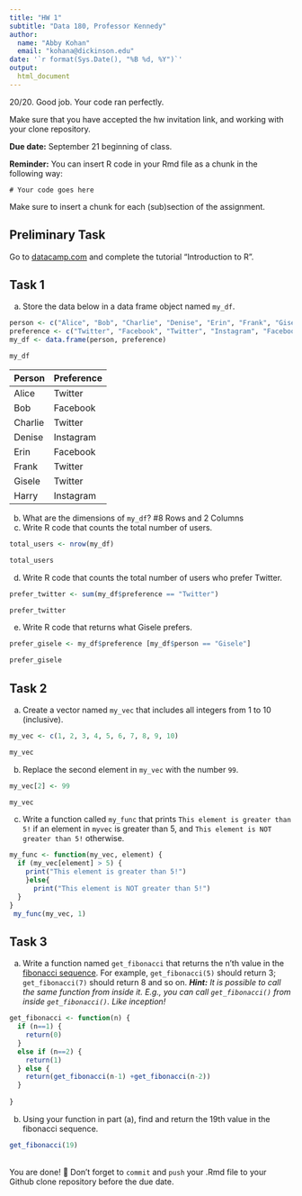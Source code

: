 ```yaml
---
title: "HW 1"
subtitle: "Data 180, Professor Kennedy"
author: 
  name: "Abby Kohan"
  email: "kohana@dickinson.edu"
date: '`r format(Sys.Date(), "%B %d, %Y")`'
output: 
  html_document
---
```


20/20. Good job. Your code ran perfectly. 

Make sure that you have accepted the hw invitation link, and working with your clone repository.

**Due date:** September 21 beginning of class.

**Reminder:** You can insert R code in your Rmd file as a chunk in the following way:
```{}
# Your code goes here
```
Make sure to insert a chunk for each (sub)section of the assignment.

## Preliminary Task
Go to [datacamp.com](https://datacamp.com) and complete the tutorial "Introduction to R".


## Task 1
a) Store the data below in a data frame object named `my_df`.
```r
person <- c("Alice", "Bob", "Charlie", "Denise", "Erin", "Frank", "Gisele", "Harry")
preference <- c("Twitter", "Facebook", "Twitter", "Instagram", "Facebook", "Twitter", "Twitter", "Instagram")
my_df <- data.frame(person, preference)

my_df
```

|Person | Preference|
|:------|:----------|
|Alice | Twitter |
| Bob | Facebook |
| Charlie | Twitter |
| Denise | Instagram |
| Erin | Facebook |
| Frank | Twitter |
| Gisele | Twitter |
| Harry | Instagram |

b) What are the dimensions of `my_df`?
#8 Rows and 2 Columns 
c) Write R code that counts the total number of users.
```r
total_users <- nrow(my_df)

total_users
```
d) Write R code that counts the total number of users who prefer Twitter.
```r
prefer_twitter <- sum(my_df$preference == "Twitter")

prefer_twitter
```
e) Write R code that returns what Gisele prefers.
```r
prefer_gisele <- my_df$preference [my_df$person == "Gisele"]

prefer_gisele
```
## Task 2
a) Create a vector named `my_vec` that includes all integers from 1 to 10 (inclusive).
```r
my_vec <- c(1, 2, 3, 4, 5, 6, 7, 8, 9, 10)

my_vec
```

b) Replace the second element in `my_vec` with the number `99`.
```r
my_vec[2] <- 99

my_vec
```
c) Write a function called `my_func` that prints `This element is greater than 5!` if an element in `myvec` is greater than 5, and `This element is NOT greater than 5!` otherwise.
```r
my_func <- function(my_vec, element) {
  if (my_vec[element] > 5) {
    print("This element is greater than 5!")
    }else{ 
      print("This element is NOT greater than 5!")
  }
}
 my_func(my_vec, 1)
```
## Task 3
a. Write a function named `get_fibonacci` that returns the n'th value in the [fibonacci sequence](https://www.mathsisfun.com/numbers/fibonacci-sequence.html). For example, `get_fibonacci(5)` should return 3; `get_fibonacci(7)` should return 8 and so on. ***Hint:** It is possible to call the same function from inside it. E.g., you can call `get_fibonacci()` from inside `get_fibonacci()`. Like inception!*
```r
get_fibonacci <- function(n) {
  if (n==1) {
    return(0)
  }
  else if (n==2) {
    return(1)
  } else {
    return(get_fibonacci(n-1) +get_fibonacci(n-2))
  }
  
}
```
b. Using your function in part (a), find and return the 19th value in the fibonacci sequence.
```r
get_fibonacci(19)
```

<br>
You are done! 🏁 Don't forget to `commit` and `push` your .Rmd file to your Github clone repository before the due date.
<br>

